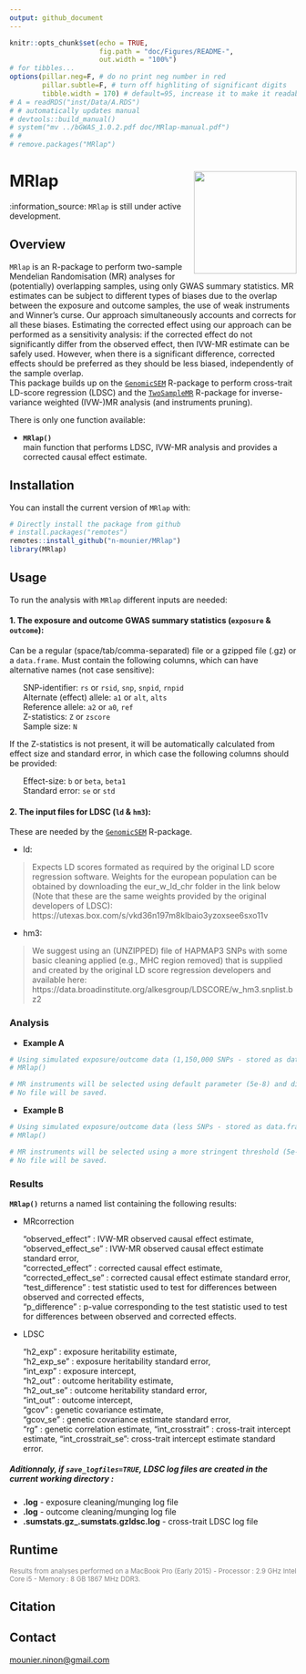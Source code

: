 ```yaml
---
output: github_document
---
```


<!-- README.md is generated from README.Rmd. Please edit that file -->

```r
knitr::opts_chunk$set(echo = TRUE,
                      fig.path = "doc/Figures/README-",
                      out.width = "100%")
# for tibbles...
options(pillar.neg=F, # do no print neg number in red
        pillar.subtle=F, # turn off highliting of significant digits
        tibble.width = 170) # default=95, increase it to make it readable
# A = readRDS("inst/Data/A.RDS")
# # automatically updates manual
# devtools::build_manual()
# system("mv ../bGWAS_1.0.2.pdf doc/MRlap-manual.pdf")
# #
# remove.packages("MRlap")
```

# MRlap  <img src="inst/Figures/logo.png" align="right" height=180/> 
<!--- 
# https://github.com/GuangchuangYu/hexSticker
library(hexSticker)
imgurl <- "inst/Figures/MRlap.png"
sticker(imgurl, 
        package="", p_size=8, p_color="black",
        h_fill="black", h_color="black",
        s_x=0.95, s_y=1.05, s_width=0.95,
        filename="inst/Figures/logo.png", dpi=2000) --->
        
<!--- :arrow_right: ESHG/EMGM?? poster is available [here]().  --->    

:information\_source: `MRlap` is still under active development. 

## Overview
[//]:*******

`MRlap` is an R-package to perform two-sample Mendelian Randomisation (MR) analyses for (potentially) overlapping samples, using only GWAS summary statistics. MR estimates can be subject to different types of biases due to the overlap between the exposure and outcome samples, the use of weak instruments and Winner’s curse. Our approach  simultaneously accounts and corrects for all these biases. Estimating the corrected effect using our approach can be performed as a sensitivity analysis: if the corrected effect do not significantly differ from the observed effect, then IVW-MR estimate can be safely used. However, when there is a significant difference, corrected effects should be preferred as they should be less biased, independently of the sample overlap.       
This package builds up on the [`GenomicSEM`](https://github.com/GenomicSEM/GenomicSEM/) R-package to perform cross-trait LD-score regression (LDSC) and the [`TwoSampleMR`](https://github.com/MRCIEU/TwoSampleMR/) R-package for inverse-variance weighted (IVW-)MR analysis (and instruments pruning).


There is only one function available:  

-   **`MRlap()`**  
main function that performs LDSC, IVW-MR analysis and provides a corrected causal effect estimate.

<!--More details about their usage can be found in the [manual](doc/bGWAS-manual.pdf).-->


## Installation
[//]:*******

You can install the current version of `MRlap` with:    
```r
# Directly install the package from github
# install.packages("remotes")
remotes::install_github("n-mounier/MRlap")
library(MRlap)
```
<!--- Note: using remotes instead of devtools leads to re-build the package
and apparently, it may be a problem with R 3.4 and macOS, 
see https://stackoverflow.com/questions/43595457/alternate-compiler-for-installing-r-packages-clang-error-unsupported-option/43943631#43943631 --->

## Usage
[//]:*******

To run the analysis with `MRlap` different inputs are needed:


#### 1. The exposure and outcome GWAS summary statistics (`exposure` & `outcome`):
Can be a regular (space/tab/comma-separated) file or a gzipped file (.gz) or a `data.frame`. Must contain the following columns, which can have alternative names (not case sensitive):  
<ul>   SNP-identifier:  `rs` or `rsid`, `snp`, `snpid`, `rnpid`     
       Alternate (effect) allele:  `a1` or `alt`, `alts`    
       Reference allele: `a2` or `a0`, `ref`    
       Z-statistics: `Z` or `zscore`   
       Sample size: `N`</ul>     
If the Z-statistics is not present, it will be automatically calculated from effect size and standard error, in which case the following columns should be provided:     
<ul>   Effect-size: `b` or `beta`, `beta1`    
       Standard error:  `se` or `std`     </ul>     
   
#### 2. The input files for LDSC (`ld` & `hm3`):
These are needed by the [`GenomicSEM`](https://github.com/GenomicSEM/GenomicSEM/) R-package.   

- ld:   

> Expects LD scores formated as required by the original LD score regression software. Weights for the european population can be obtained by downloading the eur_w_ld_chr folder in the link below (Note that these are the same weights provided by the original developers of LDSC): https://utexas.box.com/s/vkd36n197m8klbaio3yzoxsee6sxo11v    

- hm3:   

> We suggest using an (UNZIPPED) file of HAPMAP3 SNPs with some basic cleaning applied (e.g., MHC region removed) that is supplied and created by the original LD score regression developers and available here: https://data.broadinstitute.org/alkesgroup/LDSCORE/w_hm3.snplist.bz2


### Analysis
[//]:-------------------------------

- **Example A**

```r
# Using simulated exposure/outcome data (1,150,000 SNPs - stored as data.frames)
# MRlap()

# MR instruments will be selected using default parameter (5e-8) and distance-pruned (500Kb),
# No file will be saved.
``` 

- **Example B**

```r
# Using simulated exposure/outcome data (less SNPs - stored as data.frames)
# MRlap()

# MR instruments will be selected using a more stringent threshold (5e-10) and LD-pruned (500Kb - r2=),
# No file will be saved.
``` 



### Results
[//]:-------------------------------

**`MRlap()`** returns a named list containing the following results:   

- MRcorrection

<ul>    "observed_effect" : IVW-MR observed causal effect estimate,    
        "observed_effect_se" : IVW-MR observed causal effect estimate standard error,   
        "corrected_effect" : corrected causal effect estimate,    
        "corrected_effect_se" : corrected causal effect estimate standard error,   
        "test_difference" : test statistic used to test for differences between observed and corrected effects,    
        "p_difference" : p-value corresponding to the test statistic used to test for differences between observed and corrected effects.     </ul>     


        
- LDSC

<ul>    "h2_exp" : exposure heritability estimate,    
        "h2_exp_se" : exposure heritability standard error,   
        "int_exp" : exposure intercept,    
        "h2_out" : outcome heritability estimate,    
        "h2_out_se" : outcome heritability standard error,   
        "int_out" : outcome intercept,   
        "gcov" : genetic covariance estimate,   
        "gcov_se" : genetic covariance estimate standard error,    
        "rg" : genetic correlation estimate,
        "int_crosstrait" : cross-trait intercept estimate,
        "int_crosstrait_se": cross-trait intercept estimate standard error.     </ul>    


   
##### Aditionnaly, if `save_logfiles=TRUE`, LDSC log files are created in the current working directory :
-   **<exposure_name>.log** - exposure cleaning/munging log file   
-   **<outcome_name>.log** - outcome cleaning/munging log file   
-   **<exposure_name>.sumstats.gz_<outcome_name>.sumstats.gzldsc.log** - cross-trait LDSC log file

## Runtime
[//]:*******

<!---Analysis using all the 38 prior GWASs available, for a conventional GWAS containing ~7M SNPs in common with the prior studies ~ 25 minutes.

Analysis using 6 prior GWASs, for a conventional GWAS containing ~ 300,000 SNPs in common with prior studies (see example A) ~ 2 minutes.--->


<font color="grey"><small> Results from analyses performed on a MacBook Pro (Early 2015) - Processor : 2.9 GHz Intel Core i5 - Memory : 8 GB 1867 MHz DDR3.</font> </small>    



## Citation
[//]:*******

<!--- If you use the `MRlap` package, please cite:

[Ninon Mounier, Zoltán Kutalik, bGWAS: an R package to perform Bayesian Genome Wide Association Studies, Bioinformatics](https://doi.org/10.1093/bioinformatics/btaa549) --->

## Contact
<mounier.ninon@gmail.com>

